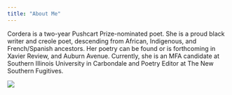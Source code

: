```yaml
---
title: "About Me"
---
```


Cordera is a two-year Pushcart Prize-nominated poet. She is a proud black writer and creole poet, descending from African, Indigenous, and French/Spanish ancestors. Her poetry can be found or is forthcoming in Xavier Review, and Auburn Avenue. Currently, she is an MFA candidate at Southern Illinois University in Carbondale and Poetry Editor at The New Southern Fugitives.

![](images/IMG_3265.jpeg)